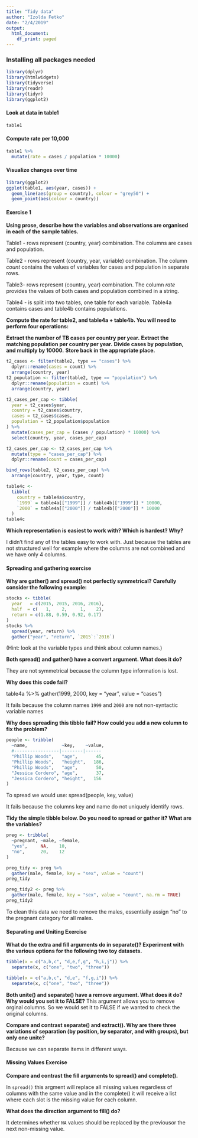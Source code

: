 ```yaml
---
title: "Tidy data"
author: "Izolda Fetko"
date: "2/4/2019"
output:
  html_document:
    df_print: paged
---
```


### Installing all packages needed


```r
library(dplyr)
library(htmlwidgets)
library(tidyverse)
library(readr)
library(tidyr)
library(ggplot2)
```

#### Look at data in table1
```r
table1
```

#### Compute rate per 10,000

```r
table1 %>% 
  mutate(rate = cases / population * 10000)
```

#### Visualize changes over time

```r
library(ggplot2)
ggplot(table1, aes(year, cases)) + 
  geom_line(aes(group = country), colour = "grey50") + 
  geom_point(aes(colour = country))
```

#### Exercise 1

**Using prose, describe how the variables and observations are organised in each of the sample tables.**

Table1 - rows represent (country, year) combination. The columns are cases and population.

Table2 - rows represent (country, year, variable) combination. The column *count* contains the values of variables for cases and population in separate rows.

Table3- rows represent (country, year) combination. The column *rate* provides the values of both cases and population combined in a string.

Table4 - is split into two tables, one table for each variable. Table4a contains cases and table4b contains populations.


**Compute the rate for table2, and table4a + table4b. You will need to perform four operations:**

**Extract the number of TB cases per country per year.**
**Extract the matching population per country per year.**
**Divide cases by population, and multiply by 10000.**
**Store back in the appropriate place.**


```r
t2_cases <- filter(table2, type == "cases") %>%
  dplyr::rename(cases = count) %>%
  arrange(country, year)
t2_population <- filter(table2, type == "population") %>%
  dplyr::rename(population = count) %>%
  arrange(country, year)
```


```r
t2_cases_per_cap <- tibble(
  year = t2_cases$year,
  country = t2_cases$country,
  cases = t2_cases$cases,
  population = t2_population$population
) %>%
  mutate(cases_per_cap = (cases / population) * 10000) %>%
  select(country, year, cases_per_cap)
```

```r
t2_cases_per_cap <- t2_cases_per_cap %>%
  mutate(type = "cases_per_cap") %>%
  dplyr::rename(count = cases_per_cap)
```

```r
bind_rows(table2, t2_cases_per_cap) %>%
  arrange(country, year, type, count)
```

```r
table4c <-
  tibble(
    country = table4a$country,
    `1999` = table4a[["1999"]] / table4b[["1999"]] * 10000,
    `2000` = table4a[["2000"]] / table4b[["2000"]] * 10000
  )
table4c
```
**Which representation is easiest to work with? Which is hardest? Why?**

I didn't find any of the tables easy to work with. Just because the tables are not structured well for example where the columns are not combined and we have only 4 columns.


#### Spreading and gathering exercise

**Why are gather() and spread() not perfectly symmetrical?**
**Carefully consider the following example:**

```r
stocks <- tibble(
  year   = c(2015, 2015, 2016, 2016),
  half  = c(   1,    2,     1,    2),
  return = c(1.88, 0.59, 0.92, 0.17)
)
stocks %>% 
  spread(year, return) %>% 
  gather("year", "return", `2015`:`2016`)
```

(Hint: look at the variable types and think about column names.)

**Both spread() and gather() have a convert argument. What does it do?**

They are not symmetrical because the column type information is lost.

**Why does this code fail?**

table4a %>% 
  gather(1999, 2000, key = "year", value = "cases")

It fails because the column names `1999` and `2000` are not non-syntactic variable names

**Why does spreading this tibble fail? How could you add a new column to fix the problem?**

```r
people <- tribble(
  ~name,             ~key,    ~value,
  #-----------------|--------|------
  "Phillip Woods",   "age",       45,
  "Phillip Woods",   "height",   186,
  "Phillip Woods",   "age",       50,
  "Jessica Cordero", "age",       37,
  "Jessica Cordero", "height",   156
)
```
To spread we would use: spread(people, key, value)

It fails because the columns key and name do not uniquely identify rows.


**Tidy the simple tibble below. Do you need to spread or gather it? What are the variables?**

```r
preg <- tribble(
  ~pregnant, ~male, ~female,
  "yes",     NA,    10,
  "no",      20,    12
)

```

```r
preg_tidy <- preg %>%
  gather(male, female, key = "sex", value = "count")
preg_tidy
```
```r
preg_tidy2 <- preg %>%
  gather(male, female, key = "sex", value = "count", na.rm = TRUE)
preg_tidy2
```
To clean this data we need to remove the males, essentially assign "no" to the pregnant category for all males.

#### Separating and Uniting Exercise

**What do the extra and fill arguments do in separate()? Experiment with the various options for the following two toy datasets.**

```r

tibble(x = c("a,b,c", "d,e,f,g", "h,i,j")) %>% 
  separate(x, c("one", "two", "three"))

tibble(x = c("a,b,c", "d,e", "f,g,i")) %>% 
  separate(x, c("one", "two", "three"))
```

**Both unite() and separate() have a remove argument. What does it do? Why would you set it to FALSE?**
This argument allows you to remove orginal columns. So we would set it to FALSE if we wanted to check the original columns.

**Compare and contrast separate() and extract(). Why are there three variations of separation (by position, by separator, and with groups), but only one unite?**

Because we can separate items in different ways.


#### Missing Values Exercise

**Compare and contrast the fill arguments to spread() and complete().**

In `spread()` this argment  will replace all missing values regardless of columns with the same value and in the complete() it will receive a list where each slot is the missing value for each column.

**What does the direction argument to fill() do?**

It determines whether `NA` values should be replaced by the previousor the next non-missing value.



